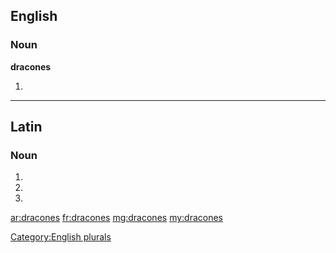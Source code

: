 ==English==

===Noun===
'''dracones'''

# {{plural of|[[dracone]]}}

[[Category:English plurals]]

----

==Latin==

===Noun===
{{la-noun-form|dracōnēs}}

# {{inflection of|draco|dracō|nom|p|lang=la}}
# {{inflection of|draco|dracō|acc|p|lang=la}}
# {{inflection of|draco|dracō|voc|p|lang=la}}
{{count page|[[Wiktionary:Page count]]}}

[[ar:dracones]]
[[fr:dracones]]
[[mg:dracones]]
[[my:dracones]]